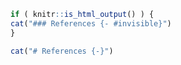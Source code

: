 ```r
if ( knitr::is_html_output() ) {
cat("### References {- #invisible}")
}
```
```r
cat("# References {-}")
```



